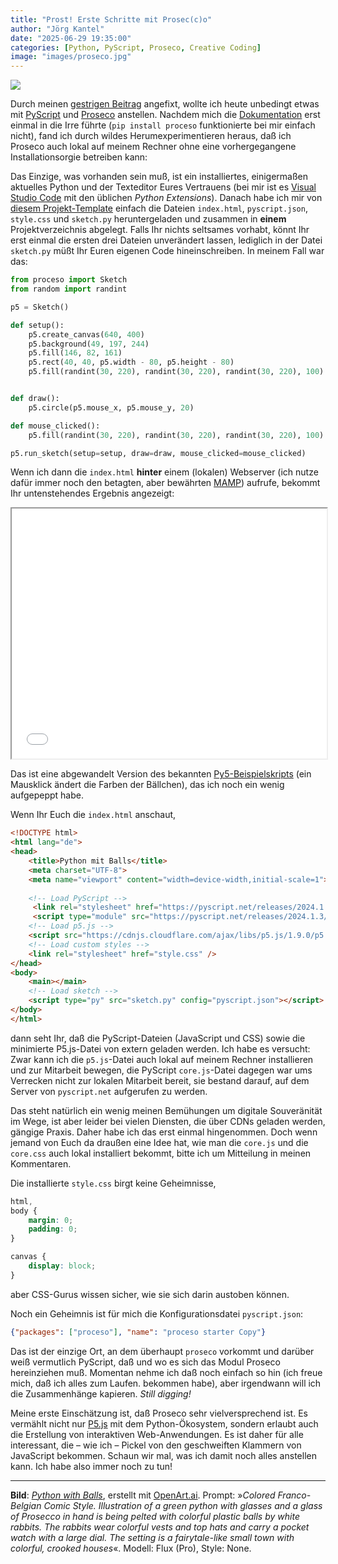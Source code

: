 ```yaml
---
title: "Prost! Erste Schritte mit Prosec(c)o"
author: "Jörg Kantel"
date: "2025-06-29 19:35:00"
categories: [Python, PyScript, Proseco, Creative Coding]
image: "images/proseco.jpg"
---
```


[![](images/proseco-b.jpg)](https://www.flickr.com/photos/schockwellenreiter/54621770541/)

Durch meinen [gestrigen Beitrag](https://kantel.github.io/posts/2025062801_python_im_browser/) angefixt, wollte ich heute unbedingt etwas mit [PyScript](http://cognitiones.kantel-chaos-team.de/programmierung/python/pyscript.html) und [Proseco](https://proceso.cc/) anstellen. Nachdem mich die [Dokumentation](https://proceso.cc/welcome/getting_started#local-anaconda-vs-code) erst einmal in die Irre führte (`pip install proceso` funktionierte bei mir einfach nicht), fand ich durch wildes Herumexperimentieren heraus, daß ich Proseco auch lokal auf meinem Rechner ohne eine vorhergegangene Installationsorgie betreiben kann:

Das Einzige, was vorhanden sein muß, ist ein installiertes, einigermaßen aktuelles Python und der Texteditor Eures Vertrauens (bei mir ist es [Visual Studio Code](http://cognitiones.kantel-chaos-team.de/produktivitaet/visualstudiocode.html) mit den üblichen *Python Extensions*). Danach habe ich mir von [diesem Projekt-Template](https://pyscript.com/@4b2d42a1-0e0c-430f-8b20-4b2c7ff0dc3e/58197361-1c5f-4d47-93a9-91570255fe85/latest?files=index.html) einfach die Dateien `index.html`, `pyscript.json`, `style.css` und `sketch.py` heruntergeladen und zusammen in **einem** Projektverzeichnis abgelegt. Falls Ihr nichts seltsames vorhabt, könnt Ihr erst einmal die ersten drei Dateien unverändert lassen, lediglich in der Datei `sketch.py` müßt Ihr Euren eigenen Code hineinschreiben. In meinem Fall war das:

~~~python
from proceso import Sketch
from random import randint

p5 = Sketch()

def setup():
    p5.create_canvas(640, 400)
    p5.background(49, 197, 244)
    p5.fill(146, 82, 161)
    p5.rect(40, 40, p5.width - 80, p5.height - 80)
    p5.fill(randint(30, 220), randint(30, 220), randint(30, 220), 100)


def draw():
    p5.circle(p5.mouse_x, p5.mouse_y, 20)

def mouse_clicked():
    p5.fill(randint(30, 220), randint(30, 220), randint(30, 220), 100)

p5.run_sketch(setup=setup, draw=draw, mouse_clicked=mouse_clicked)
~~~

Wenn ich dann die `index.html` **hinter** einem (lokalen) Webserver (ich nutze dafür immer noch den betagten, aber bewährten [MAMP](http://cognitiones.kantel-chaos-team.de/webworking/mamp.html)) aufrufe, bekommt Ihr untenstehendes Ergebnis angezeigt:

<iframe src="proseco/index.html" width="100%" height="400"></iframe>

Das ist eine abgewandelt Version des bekannten [Py5-Beispielskripts](https://py5coding.org/index.html) (ein Mausklick ändert die Farben der Bällchen), das ich noch ein wenig aufgepeppt habe.

Wenn Ihr Euch die `index.html` anschaut,

~~~html
<!DOCTYPE html>
<html lang="de">
<head>
    <title>Python mit Balls</title>
    <meta charset="UTF-8">
    <meta name="viewport" content="width=device-width,initial-scale=1">
    
    <!-- Load PyScript -->
     <link rel="stylesheet" href="https://pyscript.net/releases/2024.1.3/core.css" />
     <script type="module" src="https://pyscript.net/releases/2024.1.3/core.js"></script> 
    <!-- Load p5.js -->
    <script src="https://cdnjs.cloudflare.com/ajax/libs/p5.js/1.9.0/p5.min.js"></script>
    <!-- Load custom styles -->
    <link rel="stylesheet" href="style.css" />
</head>
<body>
    <main></main>   
    <!-- Load sketch -->
    <script type="py" src="sketch.py" config="pyscript.json"></script>
</body>
</html>
~~~

dann seht Ihr, daß die PyScript-Dateien (JavaScript und CSS) sowie die minimierte P5.js-Datei von extern geladen werden. Ich habe es versucht: Zwar kann ich die `p5.js`-Datei auch lokal auf meinem Rechner installieren und zur Mitarbeit bewegen, die PyScript `core.js`-Datei dagegen war ums Verrecken nicht zur lokalen Mitarbeit bereit, sie bestand darauf, auf dem Server von `pyscript.net` aufgerufen zu werden.

Das steht natürlich ein wenig meinen Bemühungen um digitale Souveränität im Wege, ist aber leider bei vielen Diensten, die über CDNs geladen werden, gängige Praxis. Daher habe ich das erst einmal hingenommen. Doch wenn jemand von Euch da draußen eine Idee hat, wie man die `core.js` und die `core.css` auch lokal installiert bekommt, bitte ich um Mitteilung in meinen Kommentaren.

Die installierte `style.css` birgt keine Geheimnisse,

~~~css
html,
body {
    margin: 0;
    padding: 0;
}

canvas {
    display: block;
}
~~~

aber CSS-Gurus wissen sicher, wie sie sich darin austoben können.

Noch ein Geheimnis ist für mich die Konfigurationsdatei `pyscript.json`:

~~~json
{"packages": ["proceso"], "name": "proceso starter Copy"}
~~~

Das ist der einzige Ort, an dem überhaupt `proseco` vorkommt und darüber weiß vermutlich PyScript, daß und wo es sich das Modul Proseco hereinziehen muß. Momentan nehme ich daß noch einfach so hin (ich freue mich, daß ich alles zum Laufen. bekommen habe), aber irgendwann will ich die Zusammenhänge kapieren. *Still digging!*

Meine erste Einschätzung ist, daß Proseco sehr vielversprechend ist. Es vermählt nicht nur [P5.js](http://cognitiones.kantel-chaos-team.de/programmierung/creativecoding/processing/p5js.html) mit dem Python-Ökosystem, sondern erlaubt auch die Erstellung von interaktiven Web-Anwendungen. Es ist daher für alle interessant, die -- wie ich -- Pickel von den geschweiften Klammern von JavaScript bekommen. Schaun wir mal, was ich damit noch alles anstellen kann. Ich habe also immer noch zu tun!

---

**Bild**: *[Python with Balls](https://www.flickr.com/photos/schockwellenreiter/54621770541/)*, erstellt mit [OpenArt.ai](https://openart.ai/home). Prompt: »*Colored Franco-Belgian Comic Style. Illustration of a green python with glasses and a glass of Prosecco in hand is being pelted with colorful plastic balls by white rabbits. The rabbits wear colorful vests and top hats and carry a pocket watch with a large dial. The setting is a fairytale-like small town with colorful, crooked houses*«. Modell: Flux (Pro), Style: None.


